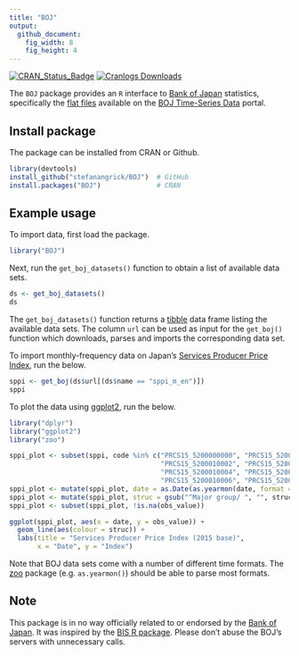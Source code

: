 ```yaml
---
title: "BOJ"
output:
  github_document:
    fig_width: 8
    fig_height: 4
---
```


[![CRAN\_Status\_Badge](http://www.r-pkg.org/badges/version/BOJ)](http://cran.r-project.org/package=BOJ) [![Cranlogs Downloads](http://cranlogs.r-pkg.org/badges/grand-total/BOJ)](http://cran.r-project.org/package=BOJ)

The `BOJ` package provides an `R` interface to [Bank of Japan](https://www.boj.or.jp/) statistics, specifically the [flat files](https://www.stat-search.boj.or.jp/info/dload_en.html) available on the [BOJ Time-Series Data](https://www.stat-search.boj.or.jp/) portal.

## Install package

The package can be installed from CRAN or Github.

```r
library(devtools)
install_github("stefanangrick/BOJ")  # GitHub
install.packages("BOJ")              # CRAN
```

## Example usage

To import data, first load the package.

```r
library("BOJ")
```

Next, run the `get_boj_datasets()` function to obtain a list of available data sets.

```r
ds <- get_boj_datasets()
ds
```

The `get_boj_datasets()` function returns a [tibble](https://tibble.tidyverse.org/) data frame listing the available data sets. The column `url` can be used as input for the `get_boj()` function which downloads, parses and imports the corresponding data set.

To import monthly-frequency data on Japan's [Services Producer Price Index](https://www.boj.or.jp/en/statistics/pi/sppi_2015/index.htm/), run the below.

```r
sppi <- get_boj(ds$url[(ds$name == "sppi_m_en")])
sppi
```

To plot the data using [ggplot2](https://ggplot2.tidyverse.org), run the below.

```r
library("dplyr")
library("ggplot2")
library("zoo")

sppi_plot <- subset(sppi, code %in% c("PRCS15_5200000000", "PRCS15_5200010001",
                                      "PRCS15_5200010002", "PRCS15_5200010003",
                                      "PRCS15_5200010004", "PRCS15_5200010005",
                                      "PRCS15_5200010006", "PRCS15_5200010007"))
sppi_plot <- mutate(sppi_plot, date = as.Date(as.yearmon(date, format = "%Y%m")))
sppi_plot <- mutate(sppi_plot, struc = gsub("^Major group/ ", "", struc))
sppi_plot <- subset(sppi_plot, !is.na(obs_value))

ggplot(sppi_plot, aes(x = date, y = obs_value)) +
  geom_line(aes(colour = struc)) +
  labs(title = "Services Producer Price Index (2015 base)",
       x = "Date", y = "Index")
```

Note that BOJ data sets come with a number of different time formats. The [zoo](https://cran.r-project.org/package=zoo) package (e.g. `as.yearmon()`) should be able to parse most formats.

## Note

This package is in no way officially related to or endorsed by the [Bank of Japan](https://www.boj.or.jp/). It was inspired by the [BIS R package](https://github.com/expersso/BIS). Please don't abuse the BOJ's servers with unnecessary calls.
